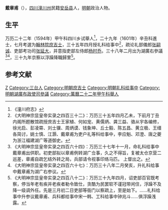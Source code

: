 '''戴章甫'''（{{bd|？||？|catIdx=}}），[[四川|四川]][[潼川州|潼川州]]民籍[[安岳县|安岳县]]人，[[明朝|明朝]]政治人物。

== 生平 ==
万历二十二年（1594年）甲午科四川乡试舉人<ref>《潼川府志》</ref>，二十九年（1601年）辛丑科進士，七月考選为[[翰林院|翰林院]][[庶吉士|庶吉士]]，三十五年四月授礼科给事中<ref>《大明神宗显皇帝实录之四百三十二》：万历三十五年四月乙未，下前月丁丑内阁所题散馆疏授庶吉士王家植、何如宠、黄儒炳、龚三益、骆从宇各编修，徐光启、彭凌霄、刘士骥、周炳谟、钱象坤、丘士毅、陈五昌、黄立极、王缙各简讨，姚士慎、江灏、戴章甫为吏户礼等科给事中，李应魁、邓澄、唐之夔为浙江福建湖广等道御史。</ref>，疏论礼部儀郎[[张嗣诚|张嗣诚]]、吏部考功司[[张延大|张延大]]，并意指吏部左侍郎[[杨时乔|杨时乔]]。三十八年二月出为湖廣右參議<ref>《大明神宗显皇帝实录之四百六十四》：万历三十七年十一月，命礼科给事中戴章甫出供职。初吏部拟以章甫例转湖广佥事，久之不得旨，复被太仓京营二巡差，章甫自疏乞结外转之局，兵部请令视事印烙马匹。 上督出之。</ref><ref>《大明神宗显皇帝实录之四百六十七》：万历三十八年二月癸亥，升礼科给事中戴章甫为湖广右参议。</ref>，三十九年京察以浮躁降職歸里<ref>《大明神宗显皇帝实录之四百八十二》：万历三十九年四月，诏吏部百官既考察，停当年老有疾并老疾者勒令致仕，贪酷为民罢软不谨冠带闲住，浮躁不及降一级调外任。先是三月初二日吏部等衙门以察疏上，至是始下。……礼科给事中升参议戴章甫、兵科都给事中宋一韩、工科给事中钟兆斗……俱浮躁浅露。</ref>。

==参考文献==
{{reflist}}

{{萬曆二十九年辛丑科殿試金榜}}
{{DEFAULTSORT:}}
[[Category:戴姓|Z]]
[[Category:三台人|Category:三台人]]
[[Category:明朝庶吉士|Category:明朝庶吉士]]
[[Category:明朝礼科给事中|Category:明朝礼科给事中]]
[[Category:明朝湖廣布政使司參議|Category:明朝湖廣布政使司參議]]
[[Category:萬曆二十二年甲午科舉人|Category:萬曆二十二年甲午科舉人]]